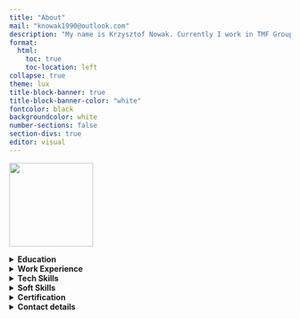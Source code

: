 ```yaml
---
title: "About"
mail: "knowak1990@outlook.com"
description: "My name is Krzysztof Nowak. Currently I work in TMF Group as Senior Automation analyst. I am interested in improving the quality of work with data, development of analytical tools and automation. I am happy to be part of Enterprise DNA experts team"
format:
  html:
    toc: true
    toc-location: left
collapse: true
theme: lux
title-block-banner: true
title-block-banner-color: "white"
fontcolor: black
backgroundcolor: white
number-sections: false
section-divs: true
editor: visual
---
```


![](LD.jpg){fig-align="left" width="150"}

<details>
<summary><strong>Education</strong></summary>

**AKADEMIA WSB**

2016 - 2019 Bachelor’s degree, Economics

</details>

<details>
<summary><strong>Work Experience</strong></summary>

**TMF GROUP, Senior Automation Analyst**

January 2022 – Present

- Building automation solutions using the Alteryx platform
- Evaluation of automation proposals
- Mentoring of novice developers
- Contact with internal and external customers

**Tools:** Alteryx, Power BI, MS Excel, SQL, Power Automate

---

**Enterprise DNA, R language workout leader**

May 2023 – June 2023

- Conducting weekly workshops on R language and regular expressions
- Popularizing programming techniques in the data analytics community

**Tools:** R language

---

**UBS, Reporting specialist** 

November 2020 – December 2021

- Verification of transaction reports for compliance with regulations
- Process automation with Alteryx Platform

**Tools:** Alteryx, MS Excel

---

**State Street, Investor Services Reporting Associate**

April 2019 – October 2020

Creating KPIs for investment funds
Responding to queries from investment funds using data obtained with SQL language

**Tools:** SQL, VBA, MS Excel, MS Access

</details>

<details>
<summary><strong>Tech Skills</strong></summary>

| Skill        | Level       |
| ------------ | ----------- |
| Alteryx      | Advanced    |
| Power BI     | Intermediate|
| R            | Intermediate|
| SQL          | Advanced    |
| Power Automate| Intermediate|

</details>

<details>
<summary><strong>Soft Skills</strong></summary>

| Skill             | Description                       |
| ----------------- | --------------------------------- |
| Problem solving   | Excellent problem-solving abilities|
| Self-reliance     | Highly self-reliant and proactive  |
| Training for beginners | Experienced in training novices|
| Community focus   | Focused on community development   |

</details>

<details>
<summary><strong>Certification</strong></summary>

**Alteryx:** Core, Machine Learning Foundation, Foundational Micro-Credential  
**Others:** Certified SAFe® 5 Agilist

</details>

<details>
<summary><strong>Contact details</strong></summary>

[![LinkedIn](https://img.shields.io/badge/LinkedIn-profile-blue?style=flat&logo=linkedin)](https://linkedin.com/in/krzysztofnowakdata)
[![GitHub](https://img.shields.io/badge/GitHub-profile-black?style=flat&logo=github)](https://github.com/KrzysztofNowakJaw)
[![Enterprise DNA](https://img.shields.io/badge/Enterprise%20DNA-bio-ff69b4?style=flat)](https://enterprisedna.co/experts)

</details>



